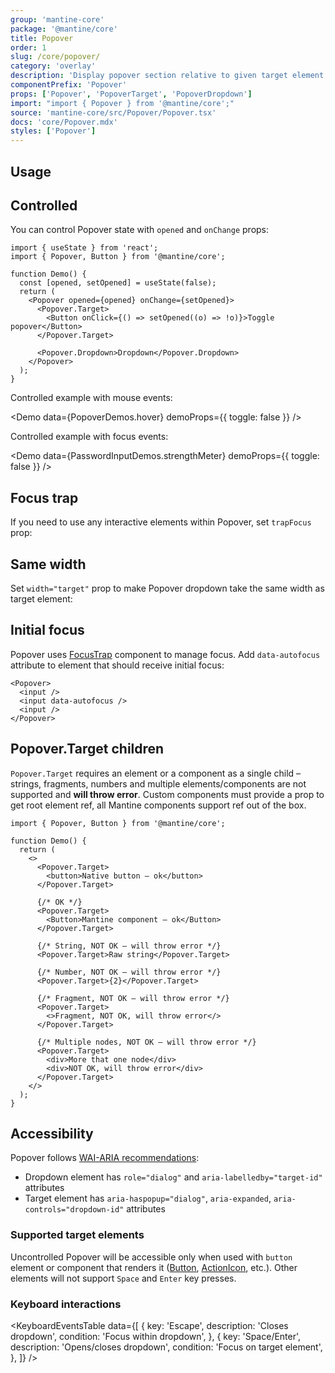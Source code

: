 ```yaml
---
group: 'mantine-core'
package: '@mantine/core'
title: Popover
order: 1
slug: /core/popover/
category: 'overlay'
description: 'Display popover section relative to given target element'
componentPrefix: 'Popover'
props: ['Popover', 'PopoverTarget', 'PopoverDropdown']
import: "import { Popover } from '@mantine/core';"
source: 'mantine-core/src/Popover/Popover.tsx'
docs: 'core/Popover.mdx'
styles: ['Popover']
---
```



## Usage

<Demo data={PopoverDemos.usage} />

## Controlled

You can control Popover state with `opened` and `onChange` props:

```tsx
import { useState } from 'react';
import { Popover, Button } from '@mantine/core';

function Demo() {
  const [opened, setOpened] = useState(false);
  return (
    <Popover opened={opened} onChange={setOpened}>
      <Popover.Target>
        <Button onClick={() => setOpened((o) => !o)}>Toggle popover</Button>
      </Popover.Target>

      <Popover.Dropdown>Dropdown</Popover.Dropdown>
    </Popover>
  );
}
```

Controlled example with mouse events:

<Demo data={PopoverDemos.hover} demoProps={{ toggle: false }} />

Controlled example with focus events:

<Demo data={PasswordInputDemos.strengthMeter} demoProps={{ toggle: false }} />

## Focus trap

If you need to use any interactive elements within Popover, set `trapFocus` prop:

<Demo data={PopoverDemos.form} />

## Same width

Set `width="target"` prop to make Popover dropdown take the same width as target element:

<Demo data={PopoverDemos.sameWidth} />

## Initial focus

Popover uses [FocusTrap](/core/focus-trap/) component to manage focus.
Add `data-autofocus` attribute to element that should receive initial focus:

```tsx
<Popover>
  <input />
  <input data-autofocus />
  <input />
</Popover>
```

## Popover.Target children

`Popover.Target` requires an element or a component as a single child –
strings, fragments, numbers and multiple elements/components are not supported and **will throw error**.
Custom components must provide a prop to get root element ref, all Mantine components support ref out of the box.

```tsx
import { Popover, Button } from '@mantine/core';

function Demo() {
  return (
    <>
      <Popover.Target>
        <button>Native button – ok</button>
      </Popover.Target>

      {/* OK */}
      <Popover.Target>
        <Button>Mantine component – ok</Button>
      </Popover.Target>

      {/* String, NOT OK – will throw error */}
      <Popover.Target>Raw string</Popover.Target>

      {/* Number, NOT OK – will throw error */}
      <Popover.Target>{2}</Popover.Target>

      {/* Fragment, NOT OK – will throw error */}
      <Popover.Target>
        <>Fragment, NOT OK, will throw error</>
      </Popover.Target>

      {/* Multiple nodes, NOT OK – will throw error */}
      <Popover.Target>
        <div>More that one node</div>
        <div>NOT OK, will throw error</div>
      </Popover.Target>
    </>
  );
}
```

## Accessibility

Popover follows [WAI-ARIA recommendations](https://www.w3.org/TR/wai-aria-practices-1.2/#dialog_modal):

- Dropdown element has `role="dialog"` and `aria-labelledby="target-id"` attributes
- Target element has `aria-haspopup="dialog"`, `aria-expanded`, `aria-controls="dropdown-id"` attributes

### Supported target elements

Uncontrolled Popover will be accessible only when used with `button` element or component that renders it ([Button](/core/button/), [ActionIcon](/core/action-icon/), etc.).
Other elements will not support `Space` and `Enter` key presses.

### Keyboard interactions

<KeyboardEventsTable
  data={[
    {
      key: 'Escape',
      description: 'Closes dropdown',
      condition: 'Focus within dropdown',
    },
    {
      key: 'Space/Enter',
      description: 'Opens/closes dropdown',
      condition: 'Focus on target element',
    },
  ]}
/>
